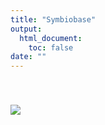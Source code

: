 ```yaml
---
title: "Symbiobase"
output: 
  html_document:
    toc: false
date: ""
---
```


```{=html}
<style>
  h1.title {
    display: none;
  }
  .center-align {
    text-align: center;
    white-space: normal;  /* Use normal instead of wrap */
  }
</style>
```
### 

<br>

![](images/header2.jpg)
